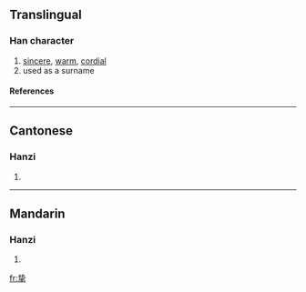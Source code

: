 {{see|摯}}

==Translingual==
===Han character===
{{Han char|rn=64|rad=手|as=06|sn=10|four=|canj=手戈手 (QIQ)}}
# [[sincere]], [[warm]], [[cordial]]
# used as a surname
====References====
{{Han ref|kx=0431.171|hdz=31863.020|uh=631A|ud=25370}}
----
==Cantonese==
===Hanzi===
{{yue-hanzi|jyut=|y=ji3}}
# {{defn|Cantonese}}
----
==Mandarin==
===Hanzi===
{{cmn-hanzi|tra=摯|pin=[[zhì]] ([[zhi4]])|wg=chih<sup>4</sup>}}
# {{defn|Mandarin}}

[[fr:挚]]